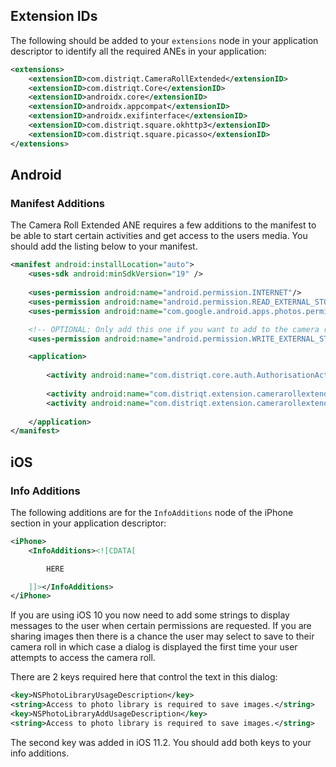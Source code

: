 
## Extension IDs

The following should be added to your `extensions` node in your application descriptor to identify all the required ANEs in your application:

```xml
<extensions>
    <extensionID>com.distriqt.CameraRollExtended</extensionID>
    <extensionID>com.distriqt.Core</extensionID>
    <extensionID>androidx.core</extensionID>
    <extensionID>androidx.appcompat</extensionID>
    <extensionID>androidx.exifinterface</extensionID>
	<extensionID>com.distriqt.square.okhttp3</extensionID>
    <extensionID>com.distriqt.square.picasso</extensionID>
</extensions>
```


## Android 

### Manifest Additions

The Camera Roll Extended ANE requires a few additions to the manifest to be able to start certain activities 
and get access to the users media. You should add the listing below to your manifest.


```xml
<manifest android:installLocation="auto">
	<uses-sdk android:minSdkVersion="19" />
	
	<uses-permission android:name="android.permission.INTERNET"/>
	<uses-permission android:name="android.permission.READ_EXTERNAL_STORAGE"/>
	<uses-permission android:name="com.google.android.apps.photos.permission.GOOGLE_PHOTOS"/>

	<!-- OPTIONAL: Only add this one if you want to add to the camera roll -->
	<uses-permission android:name="android.permission.WRITE_EXTERNAL_STORAGE" />

	<application>
		
		<activity android:name="com.distriqt.core.auth.AuthorisationActivity" android:theme="@android:style/Theme.Translucent.NoTitleBar" android:exported="false" />
		
		<activity android:name="com.distriqt.extension.camerarollextended.activities.MultiImagePickerActivity" android:theme="@android:style/Theme.Translucent.NoTitleBar" android:configChanges="orientation|screenSize" android:exported="false" />
		<activity android:name="com.distriqt.extension.camerarollextended.activities.SelectorActivity" android:theme="@android:style/Theme.Translucent.NoTitleBar" android:configChanges="orientation|screenSize" android:exported="false" />
		
	</application>
</manifest>
```


## iOS 

### Info Additions

The following additions are for the `InfoAdditions` node of the iPhone section in your application descriptor:

```xml
<iPhone>
	<InfoAdditions><![CDATA[

		HERE

	]]></InfoAdditions>
</iPhone>
```

If you are using iOS 10 you now need to add some strings to display messages to the user 
when certain permissions are requested. If you are sharing images then there is a chance 
the user may select to save to their camera roll in which case a dialog is displayed 
the first time your user attempts to access the camera roll.

There are 2 keys required here that control the text in this dialog:

```xml
<key>NSPhotoLibraryUsageDescription</key>
<string>Access to photo library is required to save images.</string>
<key>NSPhotoLibraryAddUsageDescription</key>
<string>Access to photo library is required to save images.</string>
```

The second key was added in iOS 11.2. You should add both keys to your info additions.

